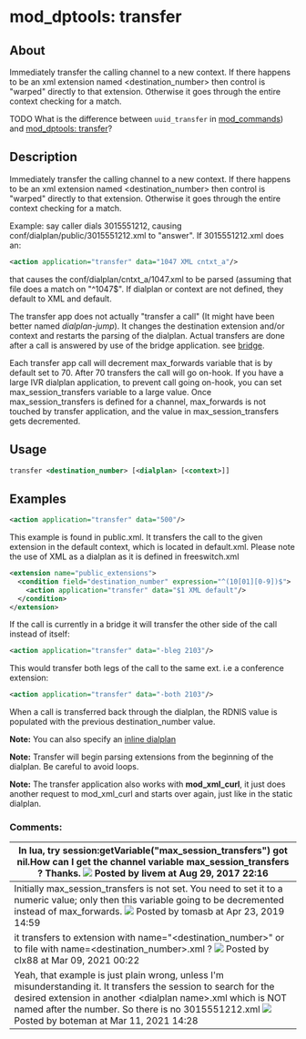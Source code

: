 
# mod_dptools: transfer 

 

## About

Immediately transfer the calling channel to a new context. If there happens to be an xml extension named \<destination\_number> then control is "warped" directly to that extension. Otherwise it goes through the entire context checking for a match.

TODO What is the difference between `uuid_transfer` in [mod\_commands](../mod_commands_1966741.mdx)) and [mod\_dptools: transfer](./6586616.mdx#about)?

## Description

Immediately transfer the calling channel to a new context. If there happens to be an xml extension named \<destination\_number> then control is "warped" directly to that extension. Otherwise it goes through the entire context checking for a match.

Example: say caller dials 3015551212, causing conf/dialplan/public/3015551212.xml to "answer". If 3015551212.xml does an:

```xml
<action application="transfer" data="1047 XML cntxt_a"/>
```

that causes the conf/dialplan/cntxt\_a/1047.xml to be parsed (assuming that file does a match on "^1047$". If dialplan or context are not defined, they default to XML and default.

The transfer app does not actually "transfer a call" (It might have been better named _dialplan-jump_). It changes the destination extension and/or context and restarts the parsing of the dialplan. Actual transfers are done after a call is answered by use of the bridge application. see [bridge](./6586484.mdx#45-user).

Each transfer app call will decrement max\_forwards variable that is by default set to 70\. After 70 transfers the call will go on-hook. If you have a large IVR dialplan application, to prevent call going on-hook, you can set max\_session\_transfers variable to a large value. Once max\_session\_transfers is defined for a channel, max\_forwards is not touched by transfer application, and the value in max\_session\_transfers gets decremented.

## Usage

```xml
transfer <destination_number> [<dialplan> [<context>]]
```

## Examples

```xml
<action application="transfer" data="500"/>
```

This example is found in public.xml. It transfers the call to the given extension in the default context, which is located in default.xml. Please note the use of XML as a dialplan as it is defined in freeswitch.xml

```xml
<extension name="public_extensions">
  <condition field="destination_number" expression="^(10[01][0-9])$">
    <action application="transfer" data="$1 XML default"/>
  </condition>
</extension>
```

If the call is currently in a bridge it will transfer the other side of the call instead of itself:

```xml
<action application="transfer" data="-bleg 2103"/>
```

This would transfer both legs of the call to the same ext. i.e a conference extension:

```xml
<action application="transfer" data="-both 2103"/>
```

When a call is transferred back through the dialplan, the RDNIS value is populated with the previous destination\_number value.

**Note:** You can also specify an [inline dialplan](./6586667.mdx#about)

**Note:** Transfer will begin parsing extensions from the beginning of the dialplan. Be careful to avoid loops.

**Note:** The transfer application also works with **mod\_xml\_curl**, it just does another request to mod\_xml\_curl and starts over again, just like in the static dialplan.

  
### Comments:

| In lua, try session:getVariable("max\_session\_transfers") got nil.How can I get the channel variable **max\_session\_transfers** ? Thanks. ![](/images/icons/contenttypes/comment_16.png) Posted by livem at Aug 29, 2017 22:16                                                                                              |
| ---------------------------------------------------------------------------------------------------------------------------------------------------------------------------------------------------------------------------------------------------------------------------------------------------------------------------- |
| Initially max\_session\_transfers is not set. You need to set it to a numeric value; only then this variable going to be decremented instead of max\_forwards. ![](/images/icons/contenttypes/comment_16.png) Posted by tomasb at Apr 23, 2019 14:59                                                                          |
| it transfers to extension with name="\<destination\_number>" or to file with name=\<destination\_number>.xml ? ![](/images/icons/contenttypes/comment_16.png) Posted by clx88 at Mar 09, 2021 00:22                                                                                                                             |
| Yeah, that example is just plain wrong, unless I'm misunderstanding it. It transfers the session to search for the desired extension in another \<dialplan name>.xml which is NOT named after the number. So there is no 3015551212.xml ![](/images/icons/contenttypes/comment_16.png) Posted by boteman at Mar 11, 2021 14:28 |


